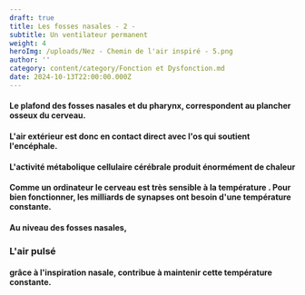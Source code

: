 ```yaml
---
draft: true
title: Les fosses nasales - 2 -
subtitle: Un ventilateur permanent
weight: 4
heroImg: /uploads/Nez - Chemin de l'air inspiré - 5.png
author: ''
category: content/category/Fonction et Dysfonction.md
date: 2024-10-13T22:00:00.000Z
---
```


#### Le plafond des fosses nasales et du pharynx, correspondent au plancher osseux du cerveau.

<Space height={20} />

#### L'air extérieur est donc en contact direct avec l'os qui soutient l'encéphale.

<Space height={20} />

#### L'activité métabolique cellulaire cérébrale produit énormément de chaleur

#### Comme un ordinateur le cerveau est très sensible à la température . Pour bien fonctionner, les milliards de synapses ont besoin d'une  température constante.

<Space height={20} />

#### Au niveau des fosses nasales,

### &#x20;        L'air pulsé

<Space height={17} />

#### &#x20;grâce à  l'inspiration nasale, contribue à maintenir cette température constante.
